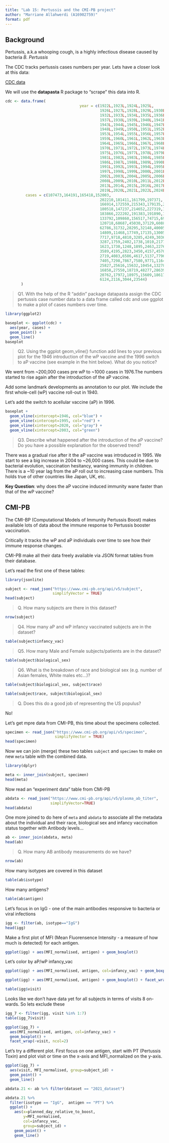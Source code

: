 ```yaml
---
title: "Lab 15: Pertussis and the CMI-PB project"
author: "Marriane Allahwerdi (A16902759)"
format: pdf
---
```

##  Background

Pertussis, a.k.a whooping cough, is a highly infectious disease caused by bacteria *B. Pertussis*

The CDC tracks pertussis cases numbers per year. Lets have a closer look at this data:

[CDC data](https://www.cdc.gov/pertussis/php/surveillance/pertussis-cases-by-year.html?CDC_AAref_Val=https://www.cdc.gov/pertussis/surv-reporting/cases-by-year.html)

We will use the **datapasta** R package to "scrape" this data into R. 

```r
cdc <- data.frame(
                                 year = c(1922L,1923L,1924L,1925L,
                                          1926L,1927L,1928L,1929L,1930L,1931L,
                                          1932L,1933L,1934L,1935L,1936L,
                                          1937L,1938L,1939L,1940L,1941L,1942L,
                                          1943L,1944L,1945L,1946L,1947L,
                                          1948L,1949L,1950L,1951L,1952L,
                                          1953L,1954L,1955L,1956L,1957L,1958L,
                                          1959L,1960L,1961L,1962L,1963L,
                                          1964L,1965L,1966L,1967L,1968L,1969L,
                                          1970L,1971L,1972L,1973L,1974L,
                                          1975L,1976L,1977L,1978L,1979L,1980L,
                                          1981L,1982L,1983L,1984L,1985L,
                                          1986L,1987L,1988L,1989L,1990L,
                                          1991L,1992L,1993L,1994L,1995L,1996L,
                                          1997L,1998L,1999L,2000L,2001L,
                                          2002L,2003L,2004L,2005L,2006L,2007L,
                                          2008L,2009L,2010L,2011L,2012L,
                                          2013L,2014L,2015L,2016L,2017L,2018L,
                                          2019L,2020L,2021L,2022L,2024L),
         cases = c(107473,164191,165418,152003,
                                          202210,181411,161799,197371,
                                          166914,172559,215343,179135,265269,
                                          180518,147237,214652,227319,103188,
                                          183866,222202,191383,191890,109873,
                                          133792,109860,156517,74715,69479,
                                          120718,68687,45030,37129,60886,
                                          62786,31732,28295,32148,40005,
                                          14809,11468,17749,17135,13005,6799,
                                          7717,9718,4810,3285,4249,3036,
                                          3287,1759,2402,1738,1010,2177,2063,
                                          1623,1730,1248,1895,2463,2276,
                                          3589,4195,2823,3450,4157,4570,
                                          2719,4083,6586,4617,5137,7796,6564,
                                          7405,7298,7867,7580,9771,11647,
                                          25827,25616,15632,10454,13278,
                                          16858,27550,18719,48277,28639,32971,
                                          20762,17972,18975,15609,18617,
                                          6124,2116,3044,23544)
       )
```


> Q1. With the help of the R “addin” package datapasta assign the CDC pertussis case number data to a data frame called cdc and use ggplot to make a plot of cases numbers over time.

```r
library(ggplot2) 

baseplot <- ggplot(cdc) +
  aes(year, cases) +
  geom_point() + 
  geom_line()
baseplot
```

> Q2. Using the ggplot geom_vline() function add lines to your previous plot for the 1946 introduction of the wP vaccine and the 1996 switch to aP vaccine (see example in the hint below). What do you notice?

We went from ~200,000 cases pre wP to ~1000 cases in 1976.The numbers started to rise again after the introduction of the aP vaccine. 

Add some landmark developments as annotation to our plot. We include the first whole-cell (wP) vaccine roll-out in 1940. 

Let's add the switch to acellular vaccine (aP) in 1996. 

```r
baseplot + 
  geom_vline(xintercept=1946, col="blue") + 
  geom_vline(xintercept=1995, col="red") + 
  geom_vline(xintercept=2020, col="gray") + 
  geom_vline(xintercept=2003, col="green")
```

> Q3. Describe what happened after the introduction of the aP vaccine? Do you have a possible explanation for the observed trend?

There was a gradual rise after it the aP vaccine was introduced in 1995. We start to see a big increase in 2004 to ~26,000 cases. This could be due to bacterial evolution, vaccination hesitancy, waning immunity in children. 
There is a ~10 year lag from the aP roll out to increasing case numbers. This holds true of other countries like Japan, UK, etc. 

**Key Question**: why does the aP vaccine induced immunity wane faster than that of the wP vaccine? 

## CMI-PB 

The CMI-BP (Computational Models of Immunity Pertussis Boost) makes available lots of data about the immune response to Pertussis booster vaccination. 

Critically it tracks the wP and aP individuals over time to see how their immune response changes. 

CMI-PB make all their data freely available via JSON format tables from their database. 

Let's read the first one of these tables: 

```r
library(jsonlite)

subject <- read_json("https://www.cmi-pb.org/api/v5/subject", 
                     simplifyVector = TRUE)
head(subject)
```

> Q. How many subjects are there in this dataset?

```r
nrow(subject)
```

>Q4. How many aP and wP infancy vaccinated subjects are in the dataset?

```r
table(subject$infancy_vac)
```

> Q5. How many Male and Female subjects/patients are in the dataset?

```r
table(subject$biological_sex)
```

> Q6. What is the breakdown of race and biological sex (e.g. number of Asian females, White males etc…)?

```r
table(subject$biological_sex, subject$race) 
```
```r
table(subject$race, subject$biological_sex)
```

> Q. Does this do a good job of representing the US populus? 
 
No!

Let's get mpre data from CMI-PB, this time about the specimens collected. 

```r
specimen <- read_json("https://www.cmi-pb.org/api/v5/specimen",
                      simplifyVector = TRUE)
head(specimen)
```

Now we can join (merge) these two tables `subject` and `specimen` to make on new `meta` table with the combined data. 
```r
library(dplyr)

meta <- inner_join(subject, specimen)
head(meta)
```

Now read an "experiment data" table from CMI-PB 

```r
abdata <- read_json("https://www.cmi-pb.org/api/v5/plasma_ab_titer",
                    simplifyVector=TRUE)
head(abdata)
```

One more joined to do here of `meta` and `abdata` to associate all the metadata about the individual and their race, biological sex and infancy vaccination status together with Antibody levels...

```r
ab <- inner_join(abdata, meta)
head(ab)
```

> Q. How many AB antibody measurements do we have? 

```r
nrow(ab)
```

How many isotypes are covered in this dataset

```r
table(ab$isotype)
```

How many antigens? 

```r
table(ab$antigen)
```
Let's focus in on IgG - one of the main antibodies responsive to bacteria or viral infections

```r
igg <- filter(ab, isotype=="IgG")
head(igg)
```

Make a first plot of MFI (Mean Fluorensence Intensity - a measure of how much is detected) for each antigen.

```r
ggplot(igg) + aes(MFI_normalised, antigen) + geom_boxplot()
```

Let's color by aP/wP infancy_vac
```r
ggplot(igg) + aes(MFI_normalised, antigen, col=infancy_vac) + geom_boxplot()
```

```r
ggplot(igg) + aes(MFI_normalised, antigen) + geom_boxplot() + facet_wrap(~visit)
```

```r
table(igg$visit)
```

Looks like we don't have data yet for all subjects in terms of visits 8 on-wards. So lets exclude these

```r
igg_7 <- filter(igg, visit %in% 1:7)
table(igg_7$visit)
```

```r
ggplot(igg_7) + 
  aes(MFI_normalised, antigen, col=infancy_vac) + 
  geom_boxplot() + 
  facet_wrap(~visit, ncol=2)
```

Let's try a different plot. First focus on one antigen, start with PT (Pertussis Toxin) and plot visit or time on the x-axis and MFI_normalized on the y-axis. 

```r
ggplot(igg_7) +
  aes(visit, MFI_normalised, group=subject_id) + 
  geom_point() + 
  geom_line()
```

```r
abdata.21 <- ab %>% filter(dataset == "2021_dataset")

abdata.21 %>% 
  filter(isotype == "IgG",  antigen == "PT") %>%
  ggplot() +
    aes(x=planned_day_relative_to_boost,
        y=MFI_normalised,
        col=infancy_vac,
        group=subject_id) +
    geom_point() +
    geom_line()
```







